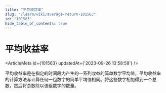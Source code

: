 ```yaml
---
title: "平均收益率"
slug: "/learn/wiki/average-return-101563"
id: "101563"
hide_table_of_contents: true
---
```



# 平均收益率

<ArticleMeta id={101563} updatedAt={'2023-09-26 13:58:58'} />
<div className='border-solid border-b border-t-0 my-4 border-[var(--ifm-color-gray-300)]' />

平均收益率是在指定的时间段内产生的一系列收益的简单数学平均值。平均收益率的计算方法与计算任何一组数字的简单平均值相同。将这些数字相加得到一个总数，然后将总数除以该组数字的数量。
